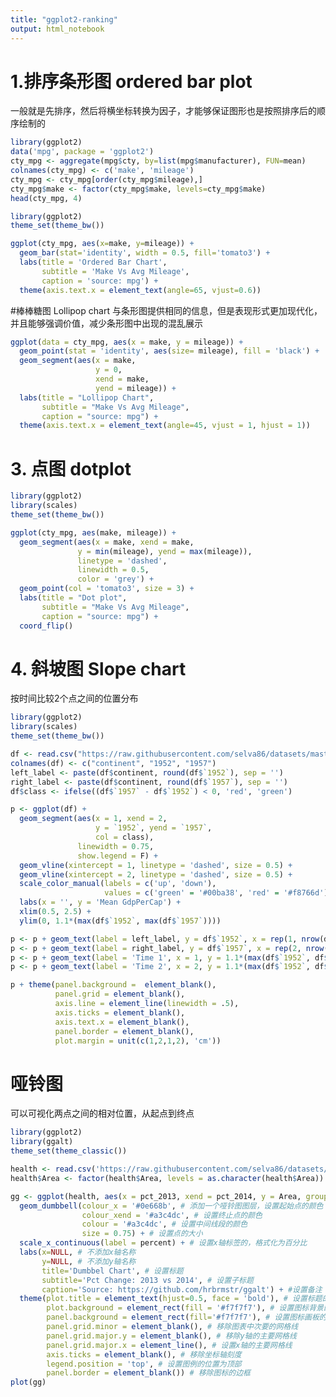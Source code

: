 ```yaml
---
title: "ggplot2-ranking"
output: html_notebook
---
```


# 1.排序条形图 ordered bar plot
一般就是先排序，然后将横坐标转换为因子，才能够保证图形也是按照排序后的顺序绘制的
```r
library(ggplot2)
data('mpg', package = 'ggplot2')
cty_mpg <- aggregate(mpg$cty, by=list(mpg$manufacturer), FUN=mean)
colnames(cty_mpg) <- c('make', 'mileage')
cty_mpg <- cty_mpg[order(cty_mpg$mileage),]
cty_mpg$make <- factor(cty_mpg$make, levels=cty_mpg$make)
head(cty_mpg, 4)
```

```r
library(ggplot2)
theme_set(theme_bw())

ggplot(cty_mpg, aes(x=make, y=mileage)) +
  geom_bar(stat='identity', width = 0.5, fill='tomato3') +
  labs(title = 'Ordered Bar Chart',
       subtitle = 'Make Vs Avg Mileage',
       caption = 'source: mpg') +
  theme(axis.text.x = element_text(angle=65, vjust=0.6))
```

#棒棒糖图 Lollipop chart
与条形图提供相同的信息，但是表现形式更加现代化，并且能够强调价值，减少条形图中出现的混乱展示
```r
ggplot(data = cty_mpg, aes(x = make, y = mileage)) +
  geom_point(stat = 'identity', aes(size= mileage), fill = 'black') +
  geom_segment(aes(x = make,
                   y = 0,
                   xend = make,
                   yend = mileage)) +
  labs(title = "Lollipop Chart",
       subtitle = "Make Vs Avg Mileage",
       caption = "source: mpg") +
  theme(axis.text.x = element_text(angle=45, vjust = 1, hjust = 1))
```

# 3. 点图 dotplot
```r
library(ggplot2)
library(scales)
theme_set(theme_bw())

ggplot(cty_mpg, aes(make, mileage)) +
  geom_segment(aes(x = make, xend = make,
               y = min(mileage), yend = max(mileage)),
               linetype = 'dashed',
               linewidth = 0.5,
               color = 'grey') +
  geom_point(col = 'tomato3', size = 3) +
  labs(title = "Dot plot",
       subtitle = "Make Vs Avg Mileage",
       caption = "source: mpg") +
  coord_flip()
```

# 4. 斜坡图 Slope chart
按时间比较2个点之间的位置分布
```r
library(ggplot2)
library(scales)
theme_set(theme_bw())

df <- read.csv("https://raw.githubusercontent.com/selva86/datasets/master/gdppercap.csv")
colnames(df) <- c("continent", "1952", "1957")
left_label <- paste(df$continent, round(df$`1952`), sep = '')
right_label <- paste(df$continent, round(df$`1957`), sep = '')
df$class <- ifelse((df$`1957` - df$`1952`) < 0, 'red', 'green')

p <- ggplot(df) +
  geom_segment(aes(x = 1, xend = 2,
                   y = `1952`, yend = `1957`,
                   col = class), 
               linewidth = 0.75,
               show.legend = F) +
  geom_vline(xintercept = 1, linetype = 'dashed', size = 0.5) +
  geom_vline(xintercept = 2, linetype = 'dashed', size = 0.5) +
  scale_color_manual(labels = c('up', 'down'),
                     values = c('green' = '#00ba38', 'red' = '#f8766d')) +
  labs(x = '', y = 'Mean GdpPerCap') +
  xlim(0.5, 2.5) + 
  ylim(0, 1.1*(max(df$`1952`, max(df$`1957`))))

p <- p + geom_text(label = left_label, y = df$`1952`, x = rep(1, nrow(df)), hjust = 1.1, size = 3.5)
p <- p + geom_text(label = right_label, y = df$`1957`, x = rep(2, nrow(df)), hjust = -0.1, size = 3.5)
p <- p + geom_text(label = 'Time 1', x = 1, y = 1.1*(max(df$`1952`, df$`1957`)), hjust = 1.2, size = 5)
p <- p + geom_text(label = 'Time 2', x = 2, y = 1.1*(max(df$`1952`, df$`1957`)), hjust = -0.2, size = 5)

p + theme(panel.background =  element_blank(),
          panel.grid = element_blank(),
          axis.line = element_line(linewidth = .5),
          axis.ticks = element_blank(),
          axis.text.x = element_blank(),
          panel.border = element_blank(),
          plot.margin = unit(c(1,2,1,2), 'cm'))
```


# 哑铃图
可以可视化两点之间的相对位置，从起点到终点
```r
library(ggplot2)
library(ggalt)
theme_set(theme_classic())

health <- read.csv('https://raw.githubusercontent.com/selva86/datasets/master/health.csv')
health$Area <- factor(health$Area, levels = as.character(health$Area))

gg <- ggplot(health, aes(x = pct_2013, xend = pct_2014, y = Area, group = Area)) +
  geom_dumbbell(colour_x = '#0e668b', # 添加一个哑铃图图层，设置起始点的颜色
                colour_xend = '#a3c4dc', # 设置终止点的颜色
                colour = '#a3c4dc', # 设置中间线段的颜色
                size = 0.75) + # 设置点的大小
  scale_x_continuous(label = percent) + # 设置x轴标签的，格式化为百分比
  labs(x=NULL, # 不添加x轴名称
       y=NULL, # 不添加y轴名称
       title='Dumbbel Chart', # 设置标题
       subtitle='Pct Change: 2013 vs 2014', # 设置子标题
       caption='Source: https://github.com/hrbrmstr/ggalt') + #设置备注
  theme(plot.title = element_text(hjust=0.5, face = 'bold'), # 设置标题的主题样式，水平居中，字体加粗
        plot.background = element_rect(fill = '#f7f7f7'), # 设置图标背景的填充颜色
        panel.background = element_rect(fill='#f7f7f7'), # 设置图标画板的背景填充颜色
        panel.grid.minor = element_blank(), # 移除图表中次要的网格线
        panel.grid.major.y = element_blank(), # 移除y轴的主要网格线
        panel.grid.major.x = element_line(), # 设置x轴的主要网格线
        axis.ticks = element_blank(), # 移除坐标轴刻度
        legend.position = 'top', # 设置图例的位置为顶部
        panel.border = element_blank()) # 移除图标的边框
plot(gg)

```







































